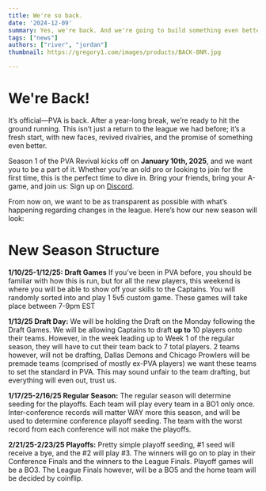 ```yaml
---
title: We're so back.
date: '2024-12-09'
summary: Yes, we're back. And we're going to build something even better than before, let's talk about it.
tags: ["news"]
authors: ["river", "jordan"]
thumbnail: https://gregory1.com/images/products/BACK-BNR.jpg

---
```


# We're Back!
It’s official—PVA is back. After a year-long break, we’re ready to hit the ground running. This isn’t just a return to the league we had before; it’s a fresh start, with new faces, revived rivalries, and the promise of something even better.

Season 1 of the PVA Revival kicks off on __January 10th, 2025__, and we want you to be a part of it. Whether you’re an old pro or looking to join for the first time, this is the perfect time to dive in. Bring your friends, bring your A-game, and join us: Sign up on [Discord](https://discord.gg/MmGPbxgqjj).


From now on, we want to be as transparent as possible with what’s happening regarding changes in the league. Here’s how our new season will look:

# New Season Structure

**1/10/25-1/12/25: Draft Games**
If you’ve been in PVA before, you should be familiar with how this is run, but for all the new players, this weekend is where you will be able to show off your skills to the Captains. You will randomly sorted into and play 1 5v5 custom game. These games will take place between 7-9pm EST

**1/13/25 Draft Day:**
We will be holding the Draft on the Monday following the Draft Games. We will be allowing Captains to draft **up to** 10 players onto their teams. However, in the week leading up to Week 1 of the regular season, they will have to cut their team back to 7 total players. 2 teams however, will not be drafting, Dallas Demons and Chicago Prowlers will be premade teams (comprised of mostly ex-PVA players) we want these teams to set the standard in PVA. This may sound unfair to the team drafting, but everything will even out, trust us.

**1/17/25-2/16/25 Regular Season:** 
The regular season will determine seeding for the playoffs. Each team will play every team in a BO1 only once. Inter-conference records will matter WAY more this season, and will be used to determine conference playoff seeding. The team with the worst record from each conference will not make the playoffs.

**2/21/25-2/23/25 Playoffs:**
Pretty simple playoff seeding, #1 seed will receive a bye, and the #2 will play #3. The winners will go on to play in their Conference Finals and the winners to the League Finals. Playoff games will be a BO3. The League Finals however, will be a BO5 and the home team will be decided by coinflip.
